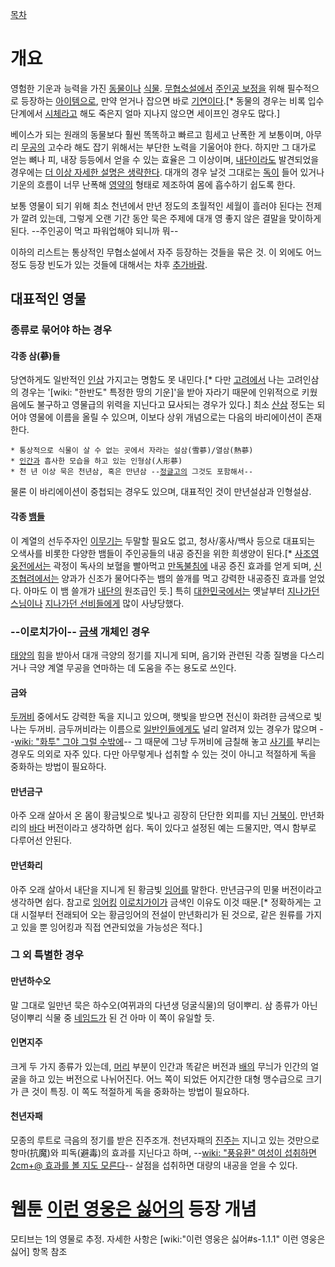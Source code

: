 [[목차]]

= 개요 =
영험한 기운과 능력을 가진 [[동물]]이나 [[식물]]. [[무협소설]]에서 [[주인공 보정]]을 위해 필수적으로 등장하는 [[아이템]]으로, 만약 얻거나 잡으면 바로 [[기연]]이다.[* 동물의 경우는 비록 입수 단계에서 [[시체]]라고 해도 죽은지 얼마 지나지 않으면 세이프인 경우도 많다.]

베이스가 되는 원래의 동물보다 훨씬 똑똑하고 빠르고 힘세고 난폭한 게 보통이며, 아무리 [[무공]]의 고수라 해도 잡기 위해서는 부단한 노력을 기울어야 한다. 하지만 그 대가로 얻는 뼈나 피, 내장 등등에서 얻을 수 있는 효율은 그 이상이며, [[내단]]이라도 발견되었을 경우에는 [[더 이상 자세한 설명은 생략한다]]. 대개의 경우 날것 그대로는 [[독]]이 들어 있거나 기운의 흐름이 너무 난폭해 [[영약]]의 형태로 제조하여 몸에 흡수하기 쉽도록 한다.

보통 영물이 되기 위해 최소 천년에서 만년 정도의 초월적인 세월이 흘러야 된다는 전제가 깔려 있는데, 그렇게 오랜 기간 동안 묵은 주제에 대개 영 좋지 않은 결말을 맞이하게 된다. --주인공이 먹고 파워업해야 되니까 뭐--

이하의 리스트는 통상적인 무협소설에서 자주 등장하는 것들을 묶은 것. 이 외에도 어느 정도 등장 빈도가 있는 것들에 대해서는 차후 [[추가바람]].


== 대표적인 영물 ==
=== 종류로 묶어야 하는 경우 ===
==== 각종 삼(蔘)들 ====
당연하게도 일반적인 [[인삼]] 가지고는 명함도 못 내민다.[* 다만 [[고려]]에서 나는 고려인삼의 경우는 '[wiki: "한반도" 특정한 땅의 기운]'을 받아 자라기 때문에 인위적으로 키웠음에도 불구하고 영물급의 위력을 지닌다고  묘사되는 경우가 있다.] 최소 [[산삼]] 정도는 되어야 영물에 이름을 올릴 수 있으며, 이보다 상위 개념으로는 다음의 바리에이션이 존재한다.

 * 통상적으로 식물이 살 수 없는 곳에서 자라는 설삼(雪蔘)/열삼(熱蔘)
 * [[인간]]과 흡사한 모습을 하고 있는 인형삼(人形蔘)
 * 천 년 이상 묵은 천년삼, 혹은 만년삼 --[[정글고]]의 그것도 포함해서--

물론 이 바리에이션이 중첩되는 경우도 있으며, 대표적인 것이 만년설삼과 인형설삼.

==== 각종 [[뱀]]들 ====
이 계열의 선두주자인 [[이무기]]는 두말할 필요도 없고, 청사/홍사/백사 등으로 대표되는 오색사를 비롯한 다양한 뱀들이 주인공들의 내공 증진을 위한 희생양이 된다.[* [[사조영웅전]]에서는 곽정이 독사의 보혈을 빨아먹고 [[만독불침]]에 내공 증진 효과를 얻게 되며, [[신조협려]]에서는 양과가 신조가 물어다주는 뱀의 쓸개를 먹고 강력한 내공증진 효과를 얻었다. 아마도 이 뱀 쓸개가 [[내단]]의 원조급인 듯.] 특히 [[대한민국]]에서는 옛날부터 [[지나가던]] [[스님]]이나 [[지나가던 선비]]들에게 많이 사냥당했다.

=== --이로치가이-- [[금색]] 개체인 경우 ===
[[태양]]의 힘을 받아서 대개 극양의 정기를 지니게 되며, 음기와 관련된 각종 질병을 다스리거나 극양 계열 무공을 연마하는 데 도움을 주는 용도로 쓰인다.

==== 금와 ====
[[두꺼비]] 중에서도 강력한 독을 지니고 있으며, 햇빛을 받으면 전신이 화려한 금색으로 빛나는 두꺼비. 금두꺼비라는 이름으로 [[일반인]]들에게도 널리 알려져 있는 경우가 많으며 --[[wiki: "화투" 그야 그럴 수밖에]]-- 그 때문에 그냥 두꺼비에 금칠해 놓고 [[사기]]를 부리는 경우도 의외로 자주 있다. 다만 아무렇게나 섭취할 수 있는 것이 아니고 적절하게 독을 중화하는 방법이 필요하다.

==== 만년금구 ====
아주 오래 살아서 온 몸이 황금빛으로 빛나고 굉장히 단단한 외피를 지닌 [[거북이]]. 만년화리의 [[바다]] 버전이라고 생각하면 쉽다. 독이 있다고 설정된 예는 드물지만, 역시 함부로 다루어선 안된다.

==== 만년화리 ====
아주 오래 살아서 내단을 지니게 된 황금빛 [[잉어]]를 말한다. 만년금구의 민물 버전이라고 생각하면 쉽다. 참고로 [[잉어킹]] [[이로치가이]]가 금색인 이유도 이것 때문.[* 정확하게는 고대 시절부터 전래되어 오는 황금잉어의 전설이 만년화리가 된 것으로, 같은 원류를 가지고 있을 뿐 잉어킹과 직접 연관되었을 가능성은 적다.]

=== 그 외 특별한 경우 ===
==== 만년하수오 ====
말 그대로 일만년 묵은 하수오(여뀌과의 다년생 덩굴식물)의 덩이뿌리. 삼 종류가 아닌 덩이뿌리 식물 중 [[네임드]]가 된 건 아마 이 쪽이 유일할 듯.

==== 인면지주 ====
크게 두 가지 종류가 있는데, [[머리]] 부분이 인간과 똑같은 버전과 [[배]]의 무늬가 인간의 얼굴을 하고 있는 버전으로 나뉘어진다. 어느 쪽이 되었든 어지간한 대형 맹수급으로 크기가 큰 것이 특징. 이 쪽도 적절하게 독을 중화하는 방법이 필요하다.

==== 천년자패 ====
모종의 루트로 극음의 정기를 받은 진주조개. 천년자패의 [[진주]]는 지니고 있는 것만으로 항마(抗魔)와 피독(避毒)의 효과를 지닌다고 하며, --[[wiki: "풍유환" 여성이 섭취하면 2cm+@ 효과를 볼 지도 모른다]]-- 살점을 섭취하면 대량의 내공을 얻을 수 있다.


= 웹툰 [[이런 영웅은 싫어]]의 등장 개념 =
모티브는 1의 영물로 추정. 자세한 사항은 [wiki:"이런 영웅은 싫어#s-1.1.1" 이런 영웅은 싫어] 항목 참조
